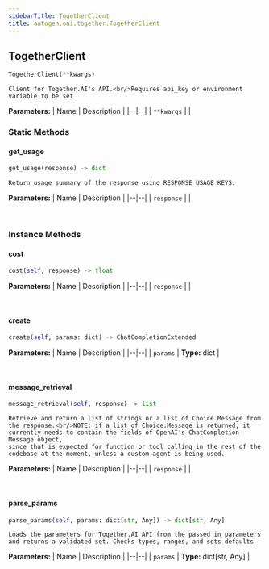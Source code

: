 ```yaml
---
sidebarTitle: TogetherClient
title: autogen.oai.together.TogetherClient
---
```

<h2 id="autogen.oai.together.TogetherClient" class="doc doc-heading">
    <code class="doc-symbol doc-symbol-heading doc-symbol-class"></code>
    <span class="doc doc-object-name doc-class-name">TogetherClient</span>
</h2>

```python
TogetherClient(**kwargs)
```

    Client for Together.AI's API.<br/>Requires api_key or environment variable to be set

<b>Parameters:</b>
| Name | Description |
|--|--|
| `**kwargs` |  |

### Static Methods

<code class="doc-symbol doc-symbol-heading doc-symbol-method"></code>
#### get_usage

```python
get_usage(response) -> dict
```

    Return usage summary of the response using RESPONSE_USAGE_KEYS.

<b>Parameters:</b>
| Name | Description |
|--|--|
| `response` |  |

<br />

### Instance Methods

<code class="doc-symbol doc-symbol-heading doc-symbol-method"></code>
#### cost

```python
cost(self, response) -> float
```

    

<b>Parameters:</b>
| Name | Description |
|--|--|
| `response` |  |

<br />

<code class="doc-symbol doc-symbol-heading doc-symbol-method"></code>
#### create

```python
create(self, params: dict) -> ChatCompletionExtended
```

    

<b>Parameters:</b>
| Name | Description |
|--|--|
| `params` | **Type:** dict |

<br />

<code class="doc-symbol doc-symbol-heading doc-symbol-method"></code>
#### message_retrieval

```python
message_retrieval(self, response) -> list
```

    Retrieve and return a list of strings or a list of Choice.Message from the response.<br/>NOTE: if a list of Choice.Message is returned, it currently needs to contain the fields of OpenAI's ChatCompletion Message object,
    since that is expected for function or tool calling in the rest of the codebase at the moment, unless a custom agent is being used.

<b>Parameters:</b>
| Name | Description |
|--|--|
| `response` |  |

<br />

<code class="doc-symbol doc-symbol-heading doc-symbol-method"></code>
#### parse_params

```python
parse_params(self, params: dict[str, Any]) -> dict[str, Any]
```

    Loads the parameters for Together.AI API from the passed in parameters and returns a validated set. Checks types, ranges, and sets defaults

<b>Parameters:</b>
| Name | Description |
|--|--|
| `params` | **Type:** dict[str, Any] |

<br />
